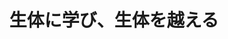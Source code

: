 ﻿---
title: "生体に学び、生体を越える"
category: "生命理工学院"
vol: 23
interviewee: "赤池 敏宏 "
url: ""
tags: ["反応","生体","治療","医学","がん"]
pdf: "23-6.pdf"
career: ""
pdfurl: "23-6/23-6.pdf"
preface: "現在、肝炎や肝臓がんなどによって数多くの命が失われている。肝臓移植は医学的にも最も優れた治療方法であるが、免疫による拒絶反応などがあって全てが成功するわけではない。このような現状の打開案として、人工肝臓の開発が期待されている。だが、人工肝臓が実用化されるためには、生体との適合性と機能に十分に配慮しなくてはいけない。つまり、人体にはもちろん、人工肝臓側にも免疫反応による不都合な反応を引き起こさずに目的とする機能を果たすことが要求される。今回、お話をうかがった赤池先生は生体適合性にも優れた「ハイブリット型人工肝臓」の研究をなさっている。"
---

